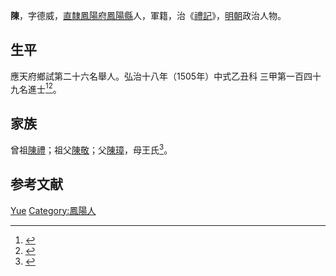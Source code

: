 {{Otheruses|陈钺}}
{{明清人物信息框
| 姓名 = 陳鉞
| 原名 =
| 圖片名稱= 
| 圖片大小 =
| 圖片說明 = 
| 最高職務 =
| 國家 = 大明 
| 爵位 =
| 籍貫 = [[南直隸|直隸]][[鳳陽府|鳳陽府]][[鳳陽縣|鳳陽縣]]
| 族裔 = 
| 字號 = 
| 諡號 =
| 出生日期 = 成化元年（1465年）八月十八日
| 出生地點 =
| 逝世日期 = 嘉靖三年（1524年）
| 逝世地點 =
| 墓葬 =
| 配偶 = 劉氏
| 親屬 = 曾祖[[陳禮|陳禮]]，祖[[陳敬|陳敬]]，父[[陳璋|陳璋]]，母王氏
| 出身 =
* 弘治十八年乙丑科同進士出身
| 經歷 =
| 著作 = 
}}
'''陳{{ruby|鉞|-{zh-hans:yuè;zh-tw:ㄩㄝˋ}-}}'''{{BD|1465年||1524年||Chen}}，字德威，[[南直隸|直隸]][[鳳陽府|鳳陽府]][[鳳陽縣|鳳陽縣]]人，軍籍，治《[[禮記|禮記]]》，[[明朝|明朝]]政治人物。

== 生平 ==
應天府鄉試第二十六名舉人。弘治十八年（1505年）中式乙丑科<!---會試第二百五十六名--->三甲第一百四十九名進士<ref>{{Cite book|title=《皇明贡举考》卷五|last=（明）[[张朝瑞|张朝瑞]]|first=|publisher=《续修四库全书》史部第828册|year=|isbn=|location=|pages=}}</ref><ref>{{Cite book|title=贡举志五种 上|last=鲁小俊，江俊伟著|first=|publisher=武汉：武汉大学出版社|year=2009|isbn=978-7-307-07043-1|location=|pages=}}</ref>。

== 家族 ==
曾祖[[陳禮|陳禮]]；祖父[[陳敬|陳敬]]；父[[陳璋|陳璋]]，母王氏<ref>{{Cite book|title=天一阁藏明代科举录选刊 登科录 点校本|last=龚延明主编|first=|publisher=宁波出版社|year=2016|isbn=978-7-5526-2320-8|location=宁波|pages=|quote=《天一閣藏明代科舉錄選刊.登科錄》之《弘治十八年進士登科錄》}}</ref>。

== 参考文献 ==
{{reflist}}

{{明朝人物小作品}}
{{弘治十八年乙丑科殿試金榜}}

{{Authority control}}
{{DEFAULTSORT:Chen陈}}
[[Category:陳姓|Yue]]
[[Category:鳳陽人|Category:鳳陽人]]